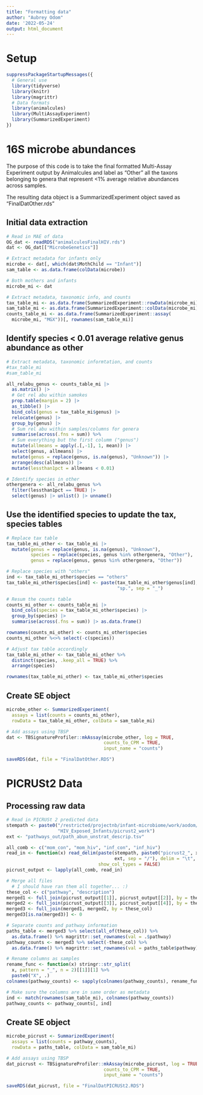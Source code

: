 ```yaml
---
title: "Formatting data"
author: "Aubrey Odom"
date: '2022-05-24'
output: html_document
---
```


# Setup
```R
suppressPackageStartupMessages({
  # General use
  library(tidyverse)
  library(knitr)
  library(magrittr)
  # Data formats
  library(animalcules)
  library(MultiAssayExperiment)
  library(SummarizedExperiment)
})
```

# 16S microbe abundances

The purpose of this code is to take the final formatted Multi-Assay Experiment output by Animalcules and label as "Other" all the taxons belonging to genera that represent <1% average relative abundances across samples. 

The resulting data object is a SummarizedExperiment object saved as "FinalDatOther.rds"

## Initial data extraction
```r
# Read in MAE of data
OG_dat <- readRDS("animalculesFinalHIV.rds")
dat <- OG_dat[["MicrobeGenetics"]]

# Extract metadata for infants only
microbe <- dat[, which(dat$MothChild == "Infant")]
sam_table <- as.data.frame(colData(microbe))

# Both mothers and infants
microbe_mi <- dat

# Extract metadata, taxonomic info, and counts
tax_table_mi <- as.data.frame(SummarizedExperiment::rowData(microbe_mi))
sam_table_mi <- as.data.frame(SummarizedExperiment::colData(microbe_mi))
counts_table_mi <- as.data.frame(SummarizedExperiment::assay(
  microbe_mi, "MGX"))[, rownames(sam_table_mi)]
```

## Identify species < 0.01 average relative genus abundance as other
```R
# Extract metadata, taxonomic informtation, and counts
#tax_table_mi
#sam_table_mi

all_relabu_genus <- counts_table_mi |>
  as.matrix() |>
  # Get rel abu within samokes
  prop.table(margin = 2) |>
  as_tibble() |>
  bind_cols(genus = tax_table_mi$genus) |>
  relocate(genus) |>
  group_by(genus) |>
  # Sum rel abu within samples/columns for genera
  summarise(across(.fns = sum)) %>%
  # Sum everything but the first columm ("genus")
  mutate(allmeans = apply(.[,-1], 1, mean)) |>
  select(genus, allmeans) |>
  mutate(genus = replace(genus, is.na(genus), "Unknown")) |>
  arrange(desc(allmeans)) |>
  mutate(lessthan1pct = allmeans < 0.01)

# Identify species in other
othergenera <- all_relabu_genus %>%
  filter(lessthan1pct == TRUE) |>
  select(genus) |> unlist() |> unname()

```

## Use the identified species to update the tax, species tables
```R
# Replace tax table
tax_table_mi_other <- tax_table_mi |>
  mutate(genus = replace(genus, is.na(genus), "Unknown"),
         species = replace(species, genus %in% othergenera, "Other"),
         genus = replace(genus, genus %in% othergenera, "Other"))

# Replace species with "others"
ind <- tax_table_mi_other$species == "others"
tax_table_mi_other$species[ind] <- paste(tax_table_mi_other$genus[ind],
                                         "sp.", sep = "_")

# Resum the counts table
counts_mi_other <- counts_table_mi |>
  bind_cols(species = tax_table_mi_other$species) |>
  group_by(species) |>
  summarise(across(.fns = sum)) |> as.data.frame()

rownames(counts_mi_other) <- counts_mi_other$species
counts_mi_other %<>% select(-c(species))

# Adjust tax table accordingly
tax_table_mi_other <- tax_table_mi_other %>%
  distinct(species, .keep_all = TRUE) %>%
  arrange(species)

rownames(tax_table_mi_other) <- tax_table_mi_other$species

```

## Create SE object
```R
microbe_other <- SummarizedExperiment(
  assays = list(counts = counts_mi_other),
  rowData = tax_table_mi_other, colData = sam_table_mi)

# Add assays using TBSP
dat <- TBSignatureProfiler::mkAssay(microbe_other, log = TRUE, 
                                    counts_to_CPM = TRUE,
                                    input_name = "counts")

saveRDS(dat, file = "FinalDatOther.RDS")
```

# PICRUSt2 Data

## Processing raw data
```R
# Read in PICRUSt 2 predicted data
stempath <- paste0("/restricted/projectnb/infant-microbiome/work/aodom/",
                   "HIV_Exposed_Infants/picrust2_work")
ext <- "pathways_out/path_abun_unstrat_descrip.tsv"

all_comb <- c("mom_con", "mom_hiv", "inf_con", "inf_hiv")
read_in <- function(x) read_delim(paste(stempath, paste0("picrust2_", x),
                                        ext, sep = "/"), delim = "\t",
                                  show_col_types = FALSE)
picrust_output <- lapply(all_comb, read_in)

# Merge all files
  # I should have ran them all together... :)
these_col <- c("pathway", "description")
merged1 <- full_join(picrust_output[[1]], picrust_output[[2]], by = these_col)
merged2 <- full_join(picrust_output[[3]], picrust_output[[4]], by = these_col)
merged3 <- full_join(merged1, merged2, by = these_col)
merged3[is.na(merged3)] <- 0

# Separate counts and pathway information
paths_table <- merged3 %>% select(all_of(these_col)) %>%
  as.data.frame() %>% magrittr::set_rownames(val = .$pathway)
pathway_counts <- merged3 %>% select(-these_col) %>%
  as.data.frame() %>% magrittr::set_rownames(val = paths_table$pathway)

# Rename columns as samples
rename_func <- function(x) stringr::str_split(
  x, pattern = "_", n = 2)[[1]][1] %>%
  paste0("X", .)
colnames(pathway_counts) <- sapply(colnames(pathway_counts), rename_func)

# Make sure the columns are in same order as metadata
ind <- match(rownames(sam_table_mi), colnames(pathway_counts))
pathway_counts <- pathway_counts[, ind]
```

## Create SE object
```R
microbe_picrust <- SummarizedExperiment(
  assays = list(counts = pathway_counts),
  rowData = paths_table, colData = sam_table_mi)

# Add assays using TBSP
dat_picrust <- TBSignatureProfiler::mkAssay(microbe_picrust, log = TRUE, 
                                    counts_to_CPM = TRUE,
                                    input_name = "counts")

saveRDS(dat_picrust, file = "FinalDatPICRUSt2.RDS")

```



